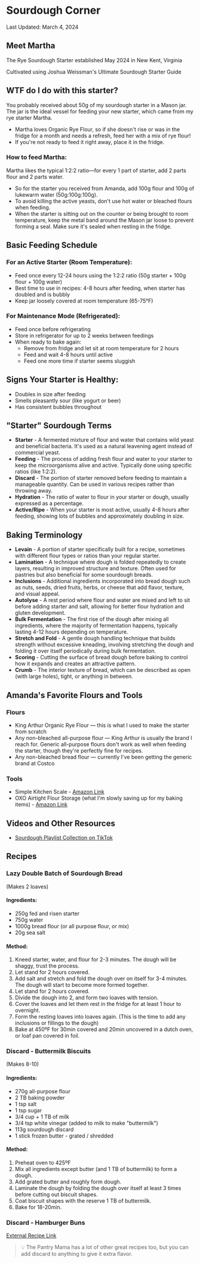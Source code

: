 # Sourdough Corner

Last Updated: March 4, 2024

## Meet Martha

The Rye Sourdough Starter established May 2024 in New Kent, Virginia

Cultivated using Joshua Weissman's Ultimate Sourdough Starter Guide

## WTF do I do with this starter?

You probably received about 50g of my sourdough starter in a Mason jar. The jar is the ideal vessel for feeding your new starter, which came from my rye starter Martha.

- Martha loves Organic Rye Flour, so if she doesn't rise or was in the fridge for a month and needs a refresh, feed her with a mix of rye flour!
- If you're not ready to feed it right away, place it in the fridge.

### How to feed Martha:
Martha likes the typical 1:2:2 ratio—for every 1 part of starter, add 2 parts flour and 2 parts water.
- So for the starter you received from Amanda, add 100g flour and 100g of lukewarm water (50g:100g:100g).
- To avoid killing the active yeasts, don't use hot water or bleached flours when feeding.
- When the starter is sitting out on the counter or being brought to room temperature, keep the metal band around the Mason jar loose to prevent forming a seal. Make sure it's sealed when resting in the fridge.

## Basic Feeding Schedule

### For an Active Starter (Room Temperature):
- Feed once every 12-24 hours using the 1:2:2 ratio (50g starter + 100g flour + 100g water)
- Best time to use in recipes: 4-8 hours after feeding, when starter has doubled and is bubbly
- Keep jar loosely covered at room temperature (65-75°F)

### For Maintenance Mode (Refrigerated):
- Feed once before refrigerating
- Store in refrigerator for up to 2 weeks between feedings
- When ready to bake again:
  - Remove from fridge and let sit at room temperature for 2 hours
  - Feed and wait 4-8 hours until active
  - Feed one more time if starter seems sluggish

## Signs Your Starter is Healthy:
- Doubles in size after feeding
- Smells pleasantly sour (like yogurt or beer)
- Has consistent bubbles throughout

## "Starter" Sourdough Terms

- **Starter** - A fermented mixture of flour and water that contains wild yeast and beneficial bacteria. It's used as a natural leavening agent instead of commercial yeast.
- **Feeding** - The process of adding fresh flour and water to your starter to keep the microorganisms alive and active. Typically done using specific ratios (like 1:2:2).
- **Discard** - The portion of starter removed before feeding to maintain a manageable quantity. Can be used in various recipes rather than throwing away.
- **Hydration** - The ratio of water to flour in your starter or dough, usually expressed as a percentage.
- **Active/Ripe** - When your starter is most active, usually 4-8 hours after feeding, showing lots of bubbles and approximately doubling in size.

## Baking Terminology

- **Levain** - A portion of starter specifically built for a recipe, sometimes with different flour types or ratios than your regular starter.
- **Lamination** - A technique where dough is folded repeatedly to create layers, resulting in improved structure and texture. Often used for pastries but also beneficial for some sourdough breads.
- **Inclusions** - Additional ingredients incorporated into bread dough such as nuts, seeds, dried fruits, herbs, or cheese that add flavor, texture, and visual appeal.
- **Autolyse** - A rest period where flour and water are mixed and left to sit before adding starter and salt, allowing for better flour hydration and gluten development.
- **Bulk Fermentation** - The first rise of the dough after mixing all ingredients, where the majority of fermentation happens, typically lasting 4-12 hours depending on temperature.
- **Stretch and Fold** - A gentle dough handling technique that builds strength without excessive kneading, involving stretching the dough and folding it over itself periodically during bulk fermentation.
- **Scoring** - Cutting the surface of bread dough before baking to control how it expands and creates an attractive pattern.
- **Crumb** - The interior texture of bread, which can be described as open (with large holes), tight, or anything in between.

## Amanda's Favorite Flours and Tools

### Flours
- King Arthur Organic Rye Flour — this is what I used to make the starter from scratch
- Any non-bleached all-purpose flour — King Arthur is usually the brand I reach for. Generic all-purpose flours don't work as well when feeding the starter, though they're perfectly fine for recipes.
- Any non-bleached bread flour — currently I've been getting the generic brand at Costco

### Tools
- Simple Kitchen Scale - [Amazon Link](https://amzn.to/4i09Bmr)
- OXO Airtight Flour Storage (what I'm slowly saving up for my baking items) - [Amazon Link](https://amzn.to/4bt23WF)

## Videos and Other Resources
- [Sourdough Playlist Collection on TikTok](https://www.tiktok.com/@pythoness_programmer/collection/sourdough-7352284778902604587?is_from_webapp=1&sender_device=pc)

## Recipes

### Lazy Double Batch of Sourdough Bread
(Makes 2 loaves)

#### Ingredients:
- 250g fed and risen starter
- 750g water
- 1000g bread flour (or all purpose flour, or mix)
- 20g sea salt

#### Method:
1. Kneed starter, water, and flour for 2-3 minutes. The dough will be shaggy, trust the process.
2. Let stand for 2 hours covered.
3. Add salt and stretch and fold the dough over on itself for 3-4 minutes. The dough will start to become more formed together.
4. Let stand for 2 hours covered.
5. Divide the dough into 2, and form two loaves with tension.
6. Cover the loaves and let them rest in the fridge for at least 1 hour to overnight.
7. Form the resting loaves into loaves again. (This is the time to add any inclusions or fillings to the dough)
8. Bake at 450ºF for 30min covered and 20min uncovered in a dutch oven, or loaf pan covered in foil.

### Discard - Buttermilk Biscuits
(Makes 8-10)

#### Ingredients:
- 270g all-purpose flour
- 2 TB baking powder
- 1 tsp salt
- 1 tsp sugar
- 3/4 cup + 1 TB of milk
- 3/4 tsp white vinegar (added to milk to make "buttermilk")
- 113g sourdough discard
- 1 stick frozen butter - grated / shredded

#### Method:
1. Preheat oven to 425ºF
2. Mix all ingredients except butter (and 1 TB of buttermilk) to form a dough.
3. Add grated butter and roughly form dough.
4. Laminate the dough by folding the dough over itself at least 3 times before cutting out biscuit shapes.
5. Coat biscuit shapes with the reserve 1 TB of buttermilk.
6. Bake for 18-20min.

### Discard - Hamburger Buns
[External Recipe Link](https://www.pantrymama.com/sourdough-discard-hamburger-buns/)

> 💡 The Pantry Mama has a lot of other great recipes too, but you can add discard to anything to give it extra flavor. 


